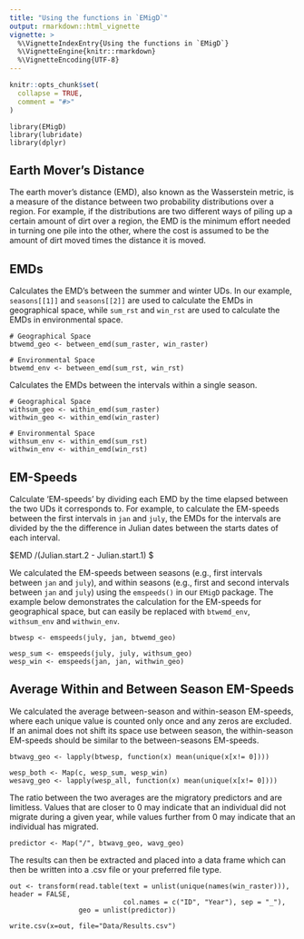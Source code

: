 ```yaml
---
title: "Using the functions in `EMigD`"
output: rmarkdown::html_vignette
vignette: >
  %\VignetteIndexEntry{Using the functions in `EMigD`}
  %\VignetteEngine{knitr::rmarkdown}
  %\VignetteEncoding{UTF-8}
---
```


```r
knitr::opts_chunk$set(
  collapse = TRUE,
  comment = "#>"
)

```

    library(EMigD)
    library(lubridate)
    library(dplyr)

## Earth Mover's Distance

The earth mover's distance (EMD), also known as the Wasserstein metric, is a measure of the distance between two probability distributions over a region. For example, if the distributions are two different ways of piling up a certain amount of dirt over a region, the EMD is the minimum effort needed in turning one pile into the other, where the cost is assumed to be the amount of dirt moved times the distance it is moved.

## EMDs

Calculates the EMD's between the summer and winter UDs. In our example, `seasons[[1]]` and `seasons[[2]]` are used to calculate the EMDs in geographical space, while `sum_rst` and `win_rst` are used to calculate the EMDs in environmental space.

    # Geographical Space
    btwemd_geo <- between_emd(sum_raster, win_raster)

    # Environmental Space
    btwemd_env <- between_emd(sum_rst, win_rst)

Calculates the EMDs between the intervals within a single season.

    # Geographical Space
    withsum_geo <- within_emd(sum_raster)
    withwin_geo <- within_emd(win_raster)

    # Environmental Space
    withsum_env <- within_emd(sum_rst)
    withwin_env <- within_emd(win_rst)

## EM-Speeds

Calculate 'EM-speeds' by dividing each EMD by the time elapsed between the two UDs it corresponds to. For example, to calculate the EM-speeds between the first intervals in `jan` and `july`, the EMDs for the intervals are divided by the the difference in Julian dates between the starts dates of each interval.

\$EMD /(Julian.start.2 - Julian.start.1) \$

We calculated the EM-speeds between seasons (e.g., first intervals between `jan` and `july`), and within seasons (e.g., first and second intervals between `jan` and `july`) using the `emspeeds()` in our `EMigD` package. The example below demonstrates the calculation for the EM-speeds for geographical space, but can easily be replaced with `btwemd_env`, `withsum_env` and `withwin_env`.

    btwesp <- emspeeds(july, jan, btwemd_geo)

    wesp_sum <- emspeeds(july, july, withsum_geo)
    wesp_win <- emspeeds(jan, jan, withwin_geo)

## Average Within and Between Season EM-Speeds

We calculated the average between-season and within-season EM-speeds, where each unique value is counted only once and any zeros are excluded. If an animal does not shift its space use between season, the within-season EM-speeds should be similar to the between-seasons EM-speeds.

    btwavg_geo <- lapply(btwesp, function(x) mean(unique(x[x!= 0])))

    wesp_both <- Map(c, wesp_sum, wesp_win)
    wesavg_geo <- lapply(wesp_all, function(x) mean(unique(x[x!= 0])))

The ratio between the two averages are the migratory predictors and are limitless. Values that are closer to 0 may indicate that an individual did not migrate during a given year, while values further from 0 may indicate that an individual has migrated.

    predictor <- Map("/", btwavg_geo, wavg_geo)

The results can then be extracted and placed into a data frame which can then be written into a .csv file or your preferred file type.

    out <- transform(read.table(text = unlist(unique(names(win_raster))), header = FALSE, 
                                col.names = c("ID", "Year"), sep = "_"),
                     geo = unlist(predictor))

    write.csv(x=out, file="Data/Results.csv")

